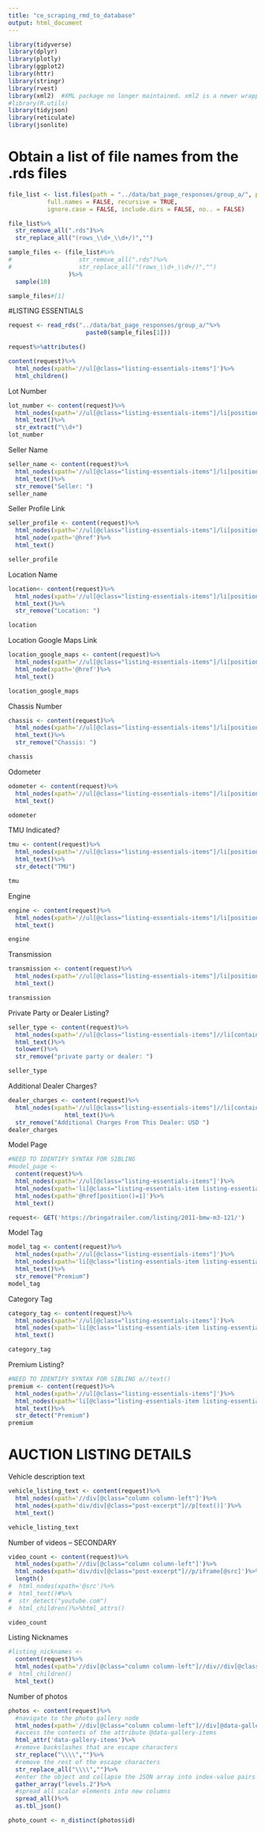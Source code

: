 ```yaml
---
title: "ce_scraping_rmd_to_database"
output: html_document
---
```


```r
library(tidyverse)
library(dplyr)
library(plotly)
library(ggplot2)
library(httr)
library(stringr)
library(rvest)
library(xml2)  #XML package no longer maintained. xml2 is a newer wrapper
#library(R.utils)
library(tidyjson)
library(reticulate)
library(jsonlite)
```

# Obtain a list of file names from the .rds files
```r
file_list <- list.files(path = "../data/bat_page_responses/group_a/", pattern = NULL, all.files = FALSE,
           full.names = FALSE, recursive = TRUE,
           ignore.case = FALSE, include.dirs = FALSE, no.. = FALSE)
```
```r

file_list%>%
  str_remove_all(".rds")%>%
  str_replace_all("(rows_\\d+_\\d+/)","")
```

```r
sample_files <- (file_list#%>%
#                   str_remove_all(".rds")%>%
#                   str_replace_all("(rows_\\d+_\\d+/)","")
                 )%>%
  sample(10)
```
```r
sample_files#[1]
```
#LISTING ESSENTIALS
```r
request <- read_rds("../data/bat_page_responses/group_a/"%>%
                      paste0(sample_files[1]))

request%>%attributes()
```
```r
content(request)%>%
  html_nodes(xpath='//ul[@class="listing-essentials-items"]')%>%
  html_children()
```
Lot Number
```r
lot_number <- content(request)%>%
  html_nodes(xpath='//ul[@class="listing-essentials-items"]/li[position()=1]')%>%
  html_text()%>%
  str_extract("\\d+")
lot_number
```
Seller Name
```r
seller_name <- content(request)%>%
  html_nodes(xpath='//ul[@class="listing-essentials-items"]/li[position()=2]')%>%
  html_text()%>%
  str_remove("Seller: ")
seller_name
```

Seller Profile Link
```r
seller_profile <- content(request)%>%
  html_nodes(xpath='//ul[@class="listing-essentials-items"]/li[position()=2]//a')%>%
  html_node(xpath='@href')%>%
  html_text()

seller_profile
```

Location Name
```r
location<- content(request)%>%
  html_nodes(xpath='//ul[@class="listing-essentials-items"]/li[position()=3]')%>%
  html_text()%>%
  str_remove("Location: ")

location
```

Location Google Maps Link
```r
location_google_maps <- content(request)%>%
  html_nodes(xpath='//ul[@class="listing-essentials-items"]/li[position()=3]//a')%>%
  html_node(xpath='@href')%>%
  html_text()

location_google_maps
```

Chassis Number
```r
chassis <- content(request)%>%
  html_nodes(xpath='//ul[@class="listing-essentials-items"]/li[position()=4]')%>%
  html_text()%>%
  str_remove("Chassis: ")

chassis
```
Odometer
```r
odometer <- content(request)%>%
  html_nodes(xpath='//ul[@class="listing-essentials-items"]/li[position()=5]')%>%
  html_text()

odometer
```
TMU Indicated?
```r
tmu <- content(request)%>%
  html_nodes(xpath='//ul[@class="listing-essentials-items"]/li[position()=5]')%>%
  html_text()%>%
  str_detect("TMU")

tmu
```

Engine
```r
engine <- content(request)%>%
  html_nodes(xpath='//ul[@class="listing-essentials-items"]/li[position()=6]')%>%
  html_text()

engine
```
Transmission
```r
transmission <- content(request)%>%
  html_nodes(xpath='//ul[@class="listing-essentials-items"]/li[position()=7]')%>%
  html_text()

transmission
```
Private Party or Dealer Listing?
```r
seller_type <- content(request)%>%
  html_nodes(xpath='//ul[@class="listing-essentials-items"]//li[contains(text(),"Private Party Or Dealer") or contains(text(),"Private Party or Dealer")]')%>%
  html_text()%>%
  tolower()%>%
  str_remove("private party or dealer: ")

seller_type
```

Additional Dealer Charges?
```r
dealer_charges <- content(request)%>%
  html_nodes(xpath='//ul[@class="listing-essentials-items"]//li[contains(text(),"Additional Charges From This Dealer: USD")]')%>%
                html_text()%>%
  str_remove("Additional Charges From This Dealer: USD ")
dealer_charges
```
Model Page
```r
#NEED TO IDENTIFY SYNTAX FOR SIBLING
#model_page <- 
  content(request)%>%
  html_nodes(xpath='//ul[@class="listing-essentials-items"]')%>%
  html_nodes(xpath='li[@class="listing-essentials-item listing-essentials-item-categories"]/a')%>%
  html_nodes(xpath='@href[position()=1]')%>%
  html_text()
```
```r
request<- GET('https://bringatrailer.com/listing/2011-bmw-m3-121/')
```

Model Tag
```r
model_tag <- content(request)%>%
  html_nodes(xpath='//ul[@class="listing-essentials-items"]')%>%
  html_nodes(xpath='li[@class="listing-essentials-item listing-essentials-item-categories"]//a[not(@rel)]')%>%
  html_text()%>%
  str_remove("Premium")
model_tag
```
Category Tag
```r
category_tag <- content(request)%>%
  html_nodes(xpath='//ul[@class="listing-essentials-items"]')%>%
  html_nodes(xpath='li[@class="listing-essentials-item listing-essentials-item-categories"]//a[@rel="category tag"]')%>%
  html_text()

category_tag
```

Premium Listing?
```r
#NEED TO IDENTIFY SYNTAX FOR SIBLING a//text()
premium <- content(request)%>%
  html_nodes(xpath='//ul[@class="listing-essentials-items"]')%>%
  html_nodes(xpath='li[@class="listing-essentials-item listing-essentials-item-categories"]//a[not(@rel)][last()]')%>%
  html_text()%>%
  str_detect("Premium")
premium
```

# AUCTION LISTING DETAILS
Vehicle description text
```r
vehicle_listing_text <- content(request)%>%
  html_nodes(xpath='//div[@class="column column-left"]')%>%
  html_nodes(xpath='div/div[@class="post-excerpt"]//p[text()]')%>%
  html_text()

vehicle_listing_text
```

Number of videos -- SECONDARY
```r
video_count <- content(request)%>%
  html_nodes(xpath='//div[@class="column column-left"]')%>%
  html_nodes(xpath='div/div[@class="post-excerpt"]//p/iframe[@src]')%>%
  length()
#  html_nodes(xpath='@src')%>%
#  html_text()#%>%
#  str_detect("youtube.com")
#  html_children()%>%html_attrs()

video_count
```

Listing Nicknames
```r
#listing_nicknames <- 
  content(request)%>%
  html_nodes(xpath='//div[@class="column column-left"]//div//div[@class="listing-nicknames"]')%>%#[@data-gallery-items]
#  html_children()
  html_text()
```

Number of photos

```r
photos <- content(request)%>%
  #navigate to the photo gallery node
  html_nodes(xpath='//div[@class="column column-left"]//div[@data-gallery-limit]')%>%
  #access the contents of the attribute @data-gallery-items
  html_attr('data-gallery-items')%>%
  #remove backslashes that are escape characters
  str_replace("\\\\","")%>%
  #remove the rest of the escape characters
  str_replace_all("\\\\","")%>%
  #enter the object and collapse the JSON array into index-value pairs at this level
  gather_array("levels.2")%>%
  #spread all scalar elements into new columns
  spread_all()%>%
  as.tbl_json()

photo_count <- n_distinct(photos$id)
```







